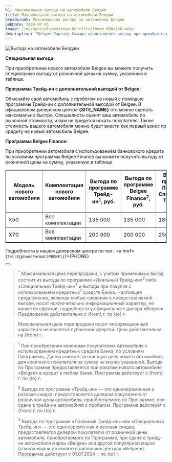 ```yaml
---
h1: Максимальная выгода на автомобили Белджи
title: Максимальная выгода на автомобили Белджи
breadcrumb: Максимальная выгода на автомобили Белджи
pubDate: 2024-07-01
image: /img/specials/maximum-benefits/thumb_600x338.webp
description: "Belgee Партнер Самара представляет выгоду при приобретении новых автомобилей с использованием кредитных средств, программ Трейд-ин и программы Белджи Финанс для покупки авто"
---
```



<picture>
    <source media="(min-width: 942px)" srcset="/img/specials/maximum-benefits/banner_1920x1080.webp" />
    <source media="(min-width: 320px)" srcset="/img/specials/maximum-benefits/banner_1080x720.webp" />
    <img src="/img/specials/maximum-benefits/banner_1920x1080.webp" class="w-full mb-10" alt="Выгода на автомобили Белджи" />
</picture>

**Специальная выгода**: 

При приобретении нового автомобиля Belgee вы можете получить специальную выгоду от розничной цены на сумму, указанную в таблице. 

**Программа Трейд-ин с дополнительной выгодой от Belgee:**

Обменяйте свой автомобиль с пробегом на новый с помощью программы Трейд-ин с дополнительной выгодой от Belgee. В официальном дилерском центре <strong>{SITE_NAME}</strong> это можно сделать максимально быстро. Специалисты оценят ваш автомобиль по рыночной стоимости, и вам не придется искать покупателя. Также стоимость вашего автомобиля можно будет внести как первый взнос по кредиту на новый автомобиль Belgee. 

**Программа Belgee Finance:**

При приобретении автомобиля с использованием банковского кредита по условиям программы Belgee Finance вы можете получить выгоду от розничной цены на сумму, указанную в таблице

<div class="overflow-auto min-w-full my-14">
    <table border="1">
        <thead>
			<tr>
				<th>Модель нового автомобиля</th>
				<th>Комплектация нового автомобиля</th>
				<th>Выгода по программе Трейд-ин<sup>1</sup>, руб.</th>
				<th>Выгода по программе Belgee Finance<sup>2</sup>, руб.</th>
				<th>Выгода по программе Лояльный / Специальный Трейд-ин, руб.<sup>3</sup></th>
				<th>Максимальная выгода до, руб.</th>
			</tr>
		</thead>
        <tbody>
            <tr>
                <td>X50</td>
                <td>Все комплектации</td>
                <td>135 000</td>
                <td>135 000</td>
                <td>185 000</td>
                <td>320 000<sup>*</sup></td>
            </tr>
            <tr>
                <td>X70</td>
                <td>Все комплектации</td>
                <td>200 000</td>
                <td>200 000</td>
                <td>250 000</td>
                <td>450 000<sup>*</sup></td>
            </tr>
        </tbody>
    </table>
</div>

Подробности в нашем дилерском центре по тел.: <a href={`tel:${phoneFormat(PHONE)}`}>{PHONE}</a>

<div class="flex justify-center mt-10 mb-5">
    <Button 
        classes="popup-link block !px-4 xl:!px-8 !py-2 xl:!py-3 !text-white !no-underline" 
        url="#common-modal" 
        title="Получить предложение"
        dataTitle="Получить максимальную выгоду"
        dataFormName="Получить предложение. Максимальная выгода"
    />
</div>

> <sup>*</sup> Максимальная цена перепродажи, с учетом применимых выгод состоит из выгоды по программе «Лояльный Трейд-ин»<sup>3</sup> либо «Специальный Трейд-ин»<sup>3</sup> и выгоды при покупке с использованием кредитных<sup>1</sup> средств Банка. Настоящее предложение, включая любые сведения о предоставляемой выгоде, носит исключительно информационный характер, не является офертой, подробности у официального дилера «Belgee». Предложение действительно с {from} г. по {to} г.

> Максимальная цена перепродажи носит информационный характер и не является публичной офертой. Цена действительна на {from} г.

> <sup>1</sup> При приобретении конечным покупателем Автомобиля с использованием кредитных средств Банка, по условиям Программы, Дилер снижает розничную цену нового Автомобиля для конечного покупателя на сумму не менее указанной. Выгода по Программе предоставляется при покупке нового автомобиля «Belgee» в кредит в любом банке. Программа действует с {from} г. по {to} г.

> <sup>2</sup> Выгода по программе «Трейд-ин» — это единовременная и разовая скидка, предоставляется дилером покупателю от розничной цены автомобиля, приобретаемого по Программе, при сдаче в трейд-ин автомобиля с пробегом. Программа действует с {from} г. по {to} г.

> <sup>3</sup> Выгода по программе «Лояльный Трейд-ин» или «Специальный Трейд-ин» — это единовременная и разовая скидка, предоставляется дилером покупателю от розничной цены автомобиля, приобретаемого по Программе, при сдаче в трейд-ин автомобиля марки «Belgee» или другой популярной марки (список марок уточняйте в дилерских центрах «Belgee»). Программа действует с 01.07.2024 г. по {to} г.